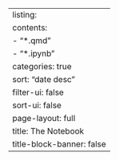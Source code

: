 ---
listing:
  contents:
    - "*.qmd"
    - "*.ipynb"
  categories: true
  sort: "date desc"
  filter-ui: false
  sort-ui: false
page-layout: full
title: The Notebook
title-block-banner: false
---